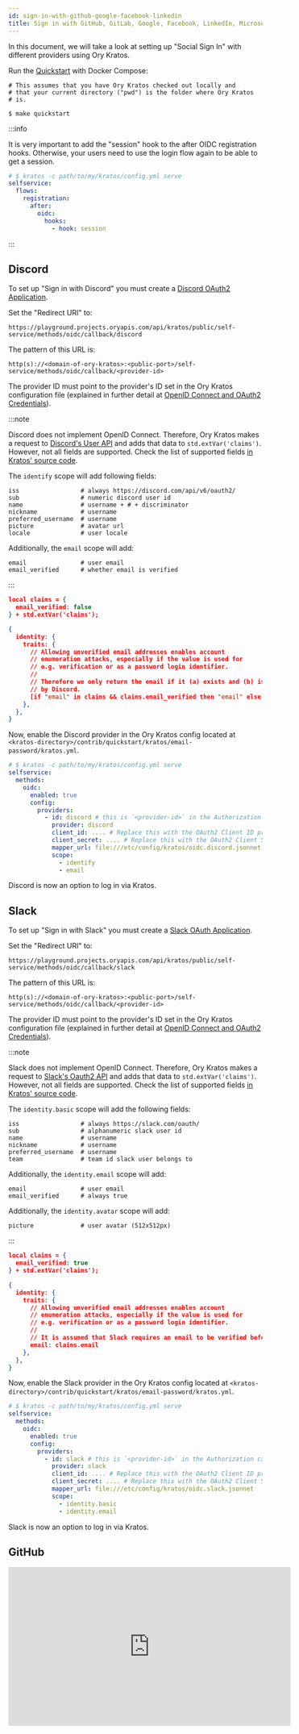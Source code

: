 ```yaml
---
id: sign-in-with-github-google-facebook-linkedin
title: Sign in with GitHub, GitLab, Google, Facebook, LinkedIn, Microsoft ...
---
```


In this document, we will take a look at setting up "Social Sign In" with
different providers using Ory Kratos.

Run the [Quickstart](../quickstart.mdx) with Docker Compose:

```shell script
# This assumes that you have Ory Kratos checked out locally and
# that your current directory ("pwd") is the folder where Ory Kratos
# is.

$ make quickstart
```

:::info

It is very important to add the "session" hook to the after OIDC registration
hooks. Otherwise, your users need to use the login flow again to be able to get
a session.

```yaml title="path/to/my/kratos/config.yml"
# $ kratos -c path/to/my/kratos/config.yml serve
selfservice:
  flows:
    registration:
      after:
        oidc:
          hooks:
            - hook: session
```

:::

## Discord

To set up "Sign in with Discord" you must create a
[Discord OAuth2 Application](https://discord.com/developers/docs/topics/oauth2).

Set the "Redirect URI" to:

```
https://playground.projects.oryapis.com/api/kratos/public/self-service/methods/oidc/callback/discord
```

The pattern of this URL is:

```
http(s)://<domain-of-ory-kratos>:<public-port>/self-service/methods/oidc/callback/<provider-id>
```

The provider ID must point to the provider's ID set in the Ory Kratos
configuration file (explained in further detail at
[OpenID Connect and OAuth2 Credentials](../concepts/credentials/openid-connect-oidc-oauth2.mdx)).

:::note

Discord does not implement OpenID Connect. Therefore, Ory Kratos makes a request
to
[Discord's User API](https://discord.com/developers/docs/resources/user#get-current-user)
and adds that data to `std.extVar('claims')`. However, not all fields are
supported. Check the list of supported fields
[in Kratos' source code](https://github.com/ory/kratos/blob/v0.5.1-alpha.1/selfservice/strategy/oidc/provider_discord.go#L81-L91).

The `identify` scope will add following fields:

```text
iss                 # always https://discord.com/api/v6/oauth2/
sub                 # numeric discord user id
name                # username + # + discriminator
nickname            # username
preferred_username  # username
picture             # avatar url
locale              # user locale
```

Additionally, the `email` scope will add:

```text
email               # user email
email_verified      # whether email is verified
```

:::

```json title="contrib/quickstart/kratos/email-password/oidc.discord.jsonnet"
local claims = {
  email_verified: false
} + std.extVar('claims');

{
  identity: {
    traits: {
      // Allowing unverified email addresses enables account
      // enumeration attacks, especially if the value is used for
      // e.g. verification or as a password login identifier.
      //
      // Therefore we only return the email if it (a) exists and (b) is marked verified
      // by Discord.
      [if "email" in claims && claims.email_verified then "email" else null]: claims.email,
    },
  },
}
```

Now, enable the Discord provider in the Ory Kratos config located at
`<kratos-directory>/contrib/quickstart/kratos/email-password/kratos.yml`.

```yaml title="contrib/quickstart/kratos/email-password/kratos.yml"
# $ kratos -c path/to/my/kratos/config.yml serve
selfservice:
  methods:
    oidc:
      enabled: true
      config:
        providers:
          - id: discord # this is `<provider-id>` in the Authorization callback URL. DO NOT CHANGE IT ONCE SET!
            provider: discord
            client_id: .... # Replace this with the OAuth2 Client ID provided by Discord
            client_secret: .... # Replace this with the OAuth2 Client Secret provided by Discord
            mapper_url: file:///etc/config/kratos/oidc.discord.jsonnet
            scope:
              - identify
              - email
```

Discord is now an option to log in via Kratos.

## Slack

To set up "Sign in with Slack" you must create a
[Slack OAuth Application](https://api.slack.com/apps).

Set the "Redirect URI" to:

```
https://playground.projects.oryapis.com/api/kratos/public/self-service/methods/oidc/callback/slack
```

The pattern of this URL is:

```
http(s)://<domain-of-ory-kratos>:<public-port>/self-service/methods/oidc/callback/<provider-id>
```

The provider ID must point to the provider's ID set in the Ory Kratos
configuration file (explained in further detail at
[OpenID Connect and OAuth2 Credentials](../concepts/credentials/openid-connect-oidc-oauth2.mdx)).

:::note

Slack does not implement OpenID Connect. Therefore, Ory Kratos makes a request
to [Slack's Oauth2 API](https://api.slack.com/methods/users.identity) and adds
that data to `std.extVar('claims')`. However, not all fields are supported.
Check the list of supported fields
[in Kratos' source code](https://github.com/ory/kratos/blob/master/selfservice/strategy/oidc/provider_slack.go).

The `identity.basic` scope will add the following fields:

```text
iss                 # always https://slack.com/oauth/
sub                 # alphanumeric slack user id
name                # username
nickname            # username
preferred_username  # username
team                # team id slack user belongs to
```

Additionally, the `identity.email` scope will add:

```text
email               # user email
email_verified      # always true
```

Additionally, the `identity.avatar` scope will add:

```text
picture             # user avatar (512x512px)
```

:::

```json title="contrib/quickstart/kratos/email-password/oidc.discord.jsonnet"
local claims = {
  email_verified: true
} + std.extVar('claims');

{
  identity: {
    traits: {
      // Allowing unverified email addresses enables account
      // enumeration attacks, especially if the value is used for
      // e.g. verification or as a password login identifier.
      //
      // It is assumed that Slack requires an email to be verified before accessible via OAuth (because they don't provide a email_verified field).
      email: claims.email
    },
  },
}
```

Now, enable the Slack provider in the Ory Kratos config located at
`<kratos-directory>/contrib/quickstart/kratos/email-password/kratos.yml`.

```yaml title="contrib/quickstart/kratos/email-password/kratos.yml"
# $ kratos -c path/to/my/kratos/config.yml serve
selfservice:
  methods:
    oidc:
      enabled: true
      config:
        providers:
          - id: slack # this is `<provider-id>` in the Authorization callback URL. DO NOT CHANGE IT ONCE SET!
            provider: slack
            client_id: .... # Replace this with the OAuth2 Client ID provided by Slack
            client_secret: .... # Replace this with the OAuth2 Client Secret provided by Slack
            mapper_url: file:///etc/config/kratos/oidc.slack.jsonnet
            scope:
              - identity.basic
              - identity.email
```

Slack is now an option to log in via Kratos.

## GitHub

<iframe
  width="560"
  height="315"
  src="https://www.youtube.com/embed/Hz_dP5c_qvc"
  frameborder="0"
  allowfullscreen
/>

To set up "Sign in with GitHub" you must create either a
[GitHub OAuth2 Client](https://developer.github.com/apps/building-oauth-apps/creating-an-oauth-app/)
or
[GitHub App Client](https://docs.github.com/en/developers/apps/building-github-apps/creating-a-github-app).

Set the "Authorization callback URL" to:

```
https://playground.projects.oryapis.com/api/kratos/public/self-service/methods/oidc/callback/github
```

The pattern of this URL is:

```
http(s)://<domain-of-ory-kratos>:<public-port>//self-service/methods/oidc/callback/<provider-id>
```

The provider ID must point to the provider's ID set in the Ory Kratos
configuration file (explained in further detail at
[OpenID Connect and OAuth2 Credentials](../concepts/credentials/openid-connect-oidc-oauth2.mdx)).

:::note

GitHub does not implement OpenID Connect. Therefore, Ory Kratos makes a request
to
[GitHub's User API](https://developer.github.com/v3/users/#get-the-authenticated-user)
and adds that data to `std.extVar('claims')`. Check out what data is available
at
[GitHub's Scope Docs](https://developer.github.com/apps/building-oauth-apps/understanding-scopes-for-oauth-apps/).
However, not all GitHub fields are supported. Check the list of supported fields
[in Kratos' source code](https://github.com/ory/kratos/blob/v0.2.1-alpha.1/selfservice/strategy/oidc/provider_github.go#L72-L98).

Only for `Github Oauth2` as `GitHub App` does not have scope. See the
[Differences between GitHub Apps and OAuth2](https://docs.github.com/en/developers/apps/getting-started-with-apps/differences-between-github-apps-and-oauth-apps)

:::

As explained in
[OpenID Connect and OAuth2 Credentials](../concepts/credentials/openid-connect-oidc-oauth2.mdx),
you must also create a Jsonnet code snippet for the provider. Save the code in
`<kratos-directory>/contrib/quickstart/kratos/email-password/oidc.github.jsonnet`.
The following JsonNet takes `email_primary` and maps it to `traits.email`:

```json title="contrib/quickstart/kratos/email-password/oidc.github.jsonnet"
local claims = {
  email_verified: false
} + std.extVar('claims');

{
  identity: {
    traits: {
      // Allowing unverified email addresses enables account
      // enumeration attacks, especially if the value is used for
      // e.g. verification or as a password login identifier.
      //
      // Therefore we only return the email if it (a) exists and (b) is marked verified
      // by GitHub.
      [if "email" in claims && claims.email_verified then "email" else null]: claims.email,
    },
  },
}
```

For `GitHub App` use `github-app` and for `GitHub OAuth2` use `github`

Now, enable the GitHub OAuth2 provider in the Ory Kratos config located at
`<kratos-directory>/contrib/quickstart/kratos/email-password/kratos.yml`.

```yaml title="contrib/quickstart/kratos/email-password/kratos.yml"
# $ kratos -c path/to/my/kratos/config.yml serve
selfservice:
  methods:
    oidc:
      enabled: true
      config:
        providers:
          - id: github # this is `<provider-id>` in the Authorization callback URL. DO NOT CHANGE IT ONCE SET!
            provider: github
            client_id: .... # Replace this with the OAuth2 Client ID provided by GitHub
            client_secret: .... # Replace this with the OAuth2 Client Secret provided by GitHub
            mapper_url: file:///etc/config/kratos/oidc.github.jsonnet
            scope:
              - user:email
```

Or enable the GitHub App provider in the Ory Kratos config located at
`<kratos-directory>/contrib/quickstart/kratos/email-password/kratos.yml`.

```yaml title="contrib/quickstart/kratos/email-password/kratos.yml"
# $ kratos -c path/to/my/kratos/config.yml serve
selfservice:
  methods:
    oidc:
      enabled: true
      config:
        providers:
          - id: github # this is `<provider-id>` in the Authorization callback URL. DO NOT CHANGE IT ONCE SET!
            provider: github-app
            client_id: .... # Replace this with the OAuth2 Client ID provided by GitHub
            client_secret: .... # Replace this with the OAuth2 Client Secret provided by GitHub
            mapper_url: file:///etc/config/kratos/oidc.github.jsonnet
```

Next, open the login endpoint of the SecureApp and you should see the GitHub
Login option!

## GitLab

To set up "Sign in with GitLab" you must create a
[GitLab OAuth2 Application](https://docs.gitlab.com/ee/integration/oauth_provider.html#adding-an-application-through-the-profile).

Set the "Redirect URI" to:

```
https://playground.projects.oryapis.com/api/kratos/public/self-service/methods/oidc/callback/gitlab
```

The pattern of this URL is:

```
http(s)://<domain-of-ory-kratos>:<public-port>/self-service/methods/oidc/callback/<provider-id>
```

:::note

While you can use
[GitLab as an OIDC identity provider](https://docs.gitlab.com/ee/integration/openid_connect_provider.html),
GitLab only returns the sub and sub_legacy claims in the ID token. Therefore,
Ory Kratos makes a request to
[GitLab's /oauth/userinfo API](https://gitlab.com/oauth/userinfo) and adds the
user info to `std.extVar('claims')`.

:::

```json title="contrib/quickstart/kratos/email-password/oidc.gitlab.jsonnet"
local claims = {
  email_verified: false
} + std.extVar('claims');

{
  identity: {
    traits: {
      // Allowing unverified email addresses enables account
      // enumeration attacks, especially if the value is used for
      // e.g. verification or as a password login identifier.
      //
      // Therefore we only return the email if it (a) exists and (b) is marked verified
      // by GitLab.
      [if "email" in claims && claims.email_verified then "email" else null]: claims.email,
    },
  },
}
```

Now, enable the GitLab provider in the Ory Kratos config located at
`<kratos-directory>/contrib/quickstart/kratos/email-password/kratos.yml`.

```yaml title="contrib/quickstart/kratos/email-password/kratos.yml"
# $ kratos -c path/to/my/kratos/config.yml serve
selfservice:
  methods:
    oidc:
      enabled: true
      config:
        providers:
          - id: gitlab # this is `<provider-id>` in the Authorization callback URL. DO NOT CHANGE IT ONCE SET!
            provider: gitlab
            client_id: .... # Replace this with the OAuth2 Client ID provided by GitLab
            client_secret: .... # Replace this with the OAuth2 Client Secret provided by GitLab
            mapper_url: file:///etc/config/kratos/oidc.gitlab.jsonnet
            scope:
              - read_user
              - openid
              - profile
              - email
```

GitLab is now an option to log in via Kratos.

## Auth0

To set up "Sign in with Auth0" you must create an
[Auth0 Application for your Auth0 Tenant](https://auth0.com/docs/applications).
Note that the endpoint for the application starts with your Tenant's name. e.g.
`myAuth0Tenant.auth0.com`. This will be the `IssuerURL` you will use when
configuring the OIDC connection.

Set the "Redirect URI" to:

```
https://playground.projects.oryapis.com/api/kratos/public/self-service/methods/oidc/callback/gitlab
```

The pattern of this URL is:

```
http(s)://<domain-of-ory-kratos>:<public-port>/self-service/methods/oidc/callback/<provider-id>
```

:::note

While you can use
[Auth0 as an OIDC identity provider](https://docs.gitlab.com/ee/integration/openid_connect_provider.html),
Auth0 only returns the sub and sub_legacy claims in the ID token. Therefore, Ory
Kratos makes a request to
[Auth0's /userinfo API](https://auth0.com/docs/api/authentication?http#user-profile)
and adds the user info to `std.extVar('claims')`.

:::

```json title="contrib/quickstart/kratos/email-password/oidc.auth0.jsonnet"
local claims = {
  email_verified: false
} + std.extVar('claims');

{
  identity: {
    traits: {
      // Allowing unverified email addresses enables account
      // enumeration attacks, especially if the value is used for
      // e.g. verification or as a password login identifier.
      //
      // Therefore we only return the email if it (a) exists and (b) is marked verified
      // by Auth0.
      [if "email" in claims && claims.email_verified then "email" else null]: claims.email,
      username: claims.nickname,
    },
  },
}
```

Now, enable the Auth0 provider in the Ory Kratos config located at
`<kratos-directory>/contrib/quickstart/kratos/email-password/kratos.yml`. Note
that the `issuer_url` needs to be the top-level domain for your Auth0
application. This can be found by going to the Auth0 application page and
choosing `Settings` then `Advanced Settings` then `Endpoints`. In general, the
endpoint is of the form `myAuth0Tenant.auth0.com` (where `myAuth0Tenant` is the
name of your tenant).

```yaml title="contrib/quickstart/kratos/email-password/kratos.yml"
# $ kratos -c path/to/my/kratos/config.yml serve
selfservice:
  methods:
    oidc:
      enabled: true
      config:
        providers:
          - id: auth0 # this is `<provider-id>` in the Authorization callback URL. DO NOT CHANGE IT ONCE SET!
            provider: auth0
            client_id: .... # Replace this with the OAuth2 Client ID provided by Auth0
            client_secret: .... # Replace this with the OAuth2 Client Secret provided by Auth0
            mapper_url: file:///etc/config/kratos/oidc.auth0.jsonnet
            issuer_url: .... # Replace this with the endpoint of the Auth0 tenant.
            scope:
              - openid
              - profile
              - email
```

Auth0 is now an option to log in via Kratos.

## Microsoft

This will enable you to log in using any Azure AD directory - Multitenant and
personal Microsoft accounts (e.g. Skype, Xbox) depending on the settings made
when creating the application in Azure AD.

#### Creating an Application in Azure AD

To set up "Sign in with Microsoft" you must first
[register an application with the Microsoft identity platform](https://docs.microsoft.com/en-us/azure/active-directory/develop/quickstart-register-app).

Select "Web" as the "Redirect URI" type, and set the URI to:

```
http(s)://<domain-of-ory-kratos>:<public-port>//self-service/methods/oidc/callback/<provider-id>
```

After the "App Registration" is created, make note of the `Application ID` and
`Directory ID` on top of the Overview page. To create the client secret,
navigate to "Certificates & secrets" and click "+ New client secret". Remember
to copy the secret value as it will only be shown once.

#### Configuring Kratos

Create a Jsonnet claims mapper as described in
[OpenID Connect and OAuth2 Credentials](../concepts/credentials/openid-connect-oidc-oauth2.mdx).
Save the code in
`<kratos-directory>/contrib/quickstart/kratos/email-password/oidc.microsoft.jsonnet`.

```json title="contrib/quickstart/kratos/email-password/oidc.microsoft.jsonnet"
local claims = std.extVar('claims');
{
  identity: {
    traits: {
      // Allowing unverified email addresses enables account
      // enumeration attacks, especially if the value is used for
      // e.g. verification or as a password login identifier.
      //
      // If connecting only to your organization (one tenant), claims.email is safe to use if you have not actively disabled e-mail verification during signup.
      //
      // The email might be empty if the account is not linked to an email address.
      // For a human readable identifier, consider using the "preferred_username" claim.
      [if "email" in claims then "email" else null]: claims.email,
    },
  },
}
```

Enable the Microsoft provider in the Ory Kratos config located at
`<kratos-directory>/contrib/quickstart/kratos/email-password/kratos.yml`.

```yaml title="contrib/quickstart/kratos/email-password/kratos.yml"
selfservice:
  methods:
    oidc:
      enabled: true
      config:
        providers:
          - id: microsoft # this is `<provider-id>` in the Authorization callback URL. DO NOT CHANGE IT ONCE SET!
            provider: microsoft
            client_id: .... # Replace this with the Application ID from the App Registration
            client_secret: .... # Replace this with the generated Secret value from the App Registration
            tenant: .... # Replace this with the Tenant of your choice (see below)
            mapper_url: file:///etc/config/kratos/oidc.microsoft.jsonnet
            scope:
              - profile
              - email
```

Azure AD is now an option to log in to Ory Kratos.

##### Choosing Tenant

There are two ways to use the `microsoft` provider for authentication:

1. For authenticating users in a single Azure AD Directory (organization), set
   the `tenant` value to either the `Directory ID` from the "App Registration"
   page, or the organization domain. E.g. `8eaef023-2b34-4da1-9baa-8bc8c9d6a490`
   or `contoso.onmicrosoft.com`.
2. For authenticating any user in the Microsoft identity platform, set the
   `tenant` value to either:

- `organizations` to allow users with work or school accounts, or
- `consumers` to allow users with personal accounts, or
- `common` to allow both kind of accounts.

## Twitch

To set up "Sign in with Twitch" you must create a
[Twitch OAuth2 Application](https://dev.twitch.tv/docs/authentication#registration).

Set the "Redirect URI" to:

```
https://playground.projects.oryapis.com/api/kratos/public/self-service/methods/oidc/callback/twitch
```

The pattern of this URL is:

```
http(s)://<domain-of-ory-kratos>:<public-port>/self-service/methods/oidc/callback/<provider-id>
```

The provider ID must point to the provider's ID set in the Ory Kratos
configuration file (explained in further detail at
[OpenID Connect and OAuth2 Credentials](../concepts/credentials/openid-connect-oidc-oauth2.mdx)).

As explained in
[OpenID Connect and OAuth2 Credentials](../concepts/credentials/openid-connect-oidc-oauth2.mdx),
you must also create a Jsonnet code snippet for the provider. Save the code in
`<kratos-directory>/contrib/quickstart/kratos/email-password/oidc.twitch.jsonnet`.

```json title="contrib/quickstart/kratos/email-password/oidc.twitch.jsonnet"
local claims = {
  email_verified: false
} + std.extVar('claims');

{
  identity: {
    traits: {
      // Allowing unverified email addresses enables account
      // enumeration attacks, especially if the value is used for
      // e.g. verification or as a password login identifier.
      //
      // Therefore we only return the email if it (a) exists and (b) is marked verified
      // by Twitch.
      [if "email" in claims && claims.email_verified then "email" else null]: claims.email,
    },
  },
}
```

Now, enable the Twitch provider in the Ory Kratos config located at
`<kratos-directory>/contrib/quickstart/kratos/email-password/kratos.yml`.

```yaml title="contrib/quickstart/kratos/email-password/kratos.yml"
# $ kratos -c path/to/my/kratos/config.yml serve
selfservice:
  methods:
    oidc:
      enabled: true
      config:
        providers:
          - id: twitch # this is `<provider-id>` in the Authorization callback URL. DO NOT CHANGE IT ONCE SET!
            provider: generic
            client_id: .... # Replace this with the OAuth2 Client ID provided by Twitch
            client_secret: .... # Replace this with the OAuth2 Client Secret provided by Twitch
            issuer_url: https://id.twitch.tv/oauth2
            mapper_url: file:///etc/config/kratos/oidc.twitch.jsonnet
            scope:
              - openid
              - user:read:email # required for email and email_verified claims in the near future
            requested_claims: # explicitly request email and email_verified claims because twitch doesn't add them by default
              id_token:
                email:
                  essential: true
                email_verified:
                  essential: true
```

Next, open the login endpoint of the SecureApp and you should see the Twitch
Login option!

## Facebook

**Create Facebook Application**

To set up "Sign in with Facebook" you first need a
[Facebook Developer Account](https://developers.facebook.com/docs/development/register).

Create a
[Facebook OAuth2 Application](https://developers.facebook.com/docs/development/create-an-app).

Add a "Facebook Login" product to this application.

Select "Settings" in the Products menu.

Set the "Valid OAuth Redirect URIs" to:

```
https://127.0.0.1:4433/self-service/methods/oidc/callback/facebook
```

The pattern of this URL is:

```
https://<domain-of-ory-kratos>:<public-port>/self-service/methods/oidc/callback/<provider-id>
```

Facebook requires HTTPS redirect URIs!

:::note

While you can use
[Facebook as an OIDC identity provider](https://developers.facebook.com/docs/facebook-login/),
Facebook only returns access_token and not id_token. Therefore, Ory Kratos makes
a request to
[Facebook's graph.facebook.com/me API](https://graph.facebook.com/me) and adds
the user info to `std.extVar('claims')`.

:::

**Configuring Kratos**

Create a Jsonnet claims mapper as described in
[OpenID Connect and OAuth2 Credentials](../concepts/credentials/openid-connect-oidc-oauth2.mdx).
Save the code in
`<kratos-directory>/contrib/quickstart/kratos/email-password/oidc.facebook.jsonnet`.

```json title="contrib/quickstart/kratos/email-password/oidc.facebook.jsonnet"
local claims = std.extVar('claims');
{
  identity: {
    traits: {
      // Allowing unverified email addresses enables account
      // enumeration attacks, especially if the value is used for
      // e.g. verification or as a password login identifier.
      //
      // It is assumed that Facebook requires an email to be verified before accessible via OAuth (because they don't provide an email_verified field).
      //
      // The email might be empty if the user is not allowed to an email scope.
      [if "email" in claims then "email" else null]: claims.email,
    },
  },
}
```

Now, enable the Facebook provider in the Ory Kratos config located at
`<kratos-directory>/contrib/quickstart/kratos/email-password/kratos.yml`.

```yaml title="contrib/quickstart/kratos/email-password/kratos.yml"
# $ kratos -c path/to/my/kratos/config.yml serve
selfservice:
  methods:
    oidc:
      enabled: true
      config:
        providers:
          - id: facebook # this is `<provider-id>` in the Authorization callback URL. DO NOT CHANGE IT ONCE SET!
            provider: facebook
            client_id: .... # Replace this with the OAuth2 Client ID provided by Facebook app
            client_secret: .... # Replace this with the OAuth2 Client Secret provided by Facebook app
            mapper_url: file:///etc/config/kratos/oidc.facebook.jsonnet
            scope:
              - email # required for email and email_verified claims in the near future
                # other supported scopes: user_gender, user_birthday
```

Next, open the login endpoint of the SecureApp and you should see the Facebook
Login option!

## Google

**Set up on Google Cloud Platform**

1. Create an
   [OAuth consent screen](https://console.cloud.google.com/apis/credentials/consent)
2. Create
   [OAuth 2.0 Client IDs](https://console.cloud.google.com/apis/credentials)

In the new _OAuth 2.0 Client ID_, you will need the `Client ID` and
`Client secret`.

**Configuring Kratos**

Create a Jsonnet claims mapper as described in
[OpenID Connect and OAuth2 Credentials](../concepts/credentials/openid-connect-oidc-oauth2.mdx).
Save the code in
`<kratos-directory>/contrib/quickstart/kratos/email-password/oidc.google.jsonnet`.

```json title="contrib/quickstart/kratos/email-password/oidc.google.jsonnet"
local claims = {
  email_verified: true
} + std.extVar('claims');

{
  identity: {
    traits: {
      [if "email" in claims && claims.email_verified then "email" else null]: claims.email,
      // additional claims
      // please also see the `Google specific claims` section
      first_name: claims.given_name,
      last_name: claims.family_name,
      [if "hd" in claims && claims.email_verified then "hd" else null]: claims.hd,
    },
  },
}
```

Now, enable the Google provider in the Ory Kratos config located at
`<kratos-directory>/contrib/quickstart/kratos/email-password/kratos.yml`.

```yaml title="contrib/quickstart/kratos/email-password/kratos.yml"
# $ kratos -c path/to/my/kratos/config.yml serve
selfservice:
  methods:
    oidc:
      enabled: true
      config:
        providers:
          - id: google # this is `<provider-id>` in the Authorization callback URL. DO NOT CHANGE IT ONCE SET!
            provider: google
            client_id: .... # Replace this with the OAuth2 Client ID
            client_secret: .... # Replace this with the OAuth2 Client secret
            mapper_url: file:///etc/config/kratos/oidc.google.jsonnet
            scope:
              - email
              - profile
              # other supported scopes can be found in Google OAuth 2.0 dev docs
            requested_claims:
              id_token:
                email:
                  essential: true
                email_verified:
                  essential: true
                given_name:
                  essential: true
                family_name: null
                hd: null # If you want the G Suite domain
```

**Google-specific claims**

- `hd`: The hosted G Suite domain of the user. Provided only if the user belongs
  to a hosted domain. For a given email account with a custom domain
  `example.com` - `user1@example.com` would produce `example.com` in the `hd`
  claim.

Please look at the Google developer documentation which can be found
[here](https://developers.google.com/identity/protocols/oauth2/openid-connect#an-id-tokens-payload)
.

## VK

**Create VK Application**

Create a [VK OAuth2 Application](https://vk.com/apps?act=manage).

Select "Create"

Select "Platform: Website"

Set the "Website address" to:

```
https://127.0.0.1:4433
```

Set the "Base domain" to:

```
127.0.0.1:4433
```

Select "Connect Website"

Set the "Authorized redirect URI" to:

```
https://127.0.0.1:4433/self-service/methods/oidc/callback/vk
```

The pattern of this URL is:

```
https://<domain-of-ory-kratos>:<public-port>/self-service/methods/oidc/callback/<provider-id>
```

:::note

While you can use
[VK as an OIDC identity provider](https://vk.com/dev/authcode_flow_user), VK
only returns access_token and not id_token. Therefore, Ory Kratos makes a
request to [VK's API](https://vk.com/dev/users.get) and adds the user info to
`std.extVar('claims')`.

:::

**Configuring Kratos**

Create a Jsonnet claims mapper as described in
[OpenID Connect and OAuth2 Credentials](../concepts/credentials/openid-connect-oidc-oauth2.mdx).
Save the code in
`<kratos-directory>/contrib/quickstart/kratos/email-password/oidc.vk.jsonnet`.

```json title="contrib/quickstart/kratos/email-password/oidc.vk.jsonnet"
local claims = std.extVar('claims');
{
  identity: {
    traits: {
      // VK don't provide an email_verified field.
      //
      // The email might be empty if the user is not allowed to an email scope.
      [if "email" in claims then "email" else null]: claims.email,
    },
  },
}
```

Now, enable the VK provider in the Ory Kratos config located at
`<kratos-directory>/contrib/quickstart/kratos/email-password/kratos.yml`.

```yaml title="contrib/quickstart/kratos/email-password/kratos.yml"
# $ kratos -c path/to/my/kratos/config.yml serve
selfservice:
  methods:
    oidc:
      enabled: true
      config:
        providers:
          - id: vk # this is `<provider-id>` in the Authorization callback URL. DO NOT CHANGE IT ONCE SET!
            provider: vk
            client_id: .... # Replace this with the OAuth2 Client ID provided by VK app
            client_secret: .... # Replace this with the OAuth2 Client Secret provided by VK app
            mapper_url: file:///etc/config/kratos/oidc.vk.jsonnet
            scope:
              - email # required for email and email_verified claims in the near future
```

Next, open the login endpoint of the SecureApp and you should see the VK Login
option!

## Yandex

**Create Yandex Application**

Create a
[Yandex OAuth2 Application](https://yandex.com/dev/oauth/doc/dg/tasks/register-client.html).

Select "Platforms: Web services"

Set the "Website address" to:

```
https://127.0.0.1:4433
```

Select "Connect Website"

Set the "Callback URI" to:

```
https://127.0.0.1:4433/self-service/methods/oidc/callback/yandex
```

The pattern of this URL is:

```
https://<domain-of-ory-kratos>:<public-port>/self-service/methods/oidc/callback/<provider-id>
```

:::note

While you can use
[Yandex as an OIDC identity provider](https://yandex.com/dev/oauth/doc/dg/concepts/about.html),
Yandex only returns access_token and not id_token. Therefore, Ory Kratos makes a
request to
[Yandex's API](https://yandex.com/dev/passport/doc/dg/reference/request.html)
and adds the user info to `std.extVar('claims')`.

:::

**Configuring Kratos**

Create a Jsonnet claims mapper as described in
[OpenID Connect and OAuth2 Credentials](../concepts/credentials/openid-connect-oidc-oauth2.mdx).
Save the code in
`<kratos-directory>/contrib/quickstart/kratos/email-password/oidc.yandex.jsonnet`.

```json title="contrib/quickstart/kratos/email-password/oidc.yandex.jsonnet"
local claims = std.extVar('claims');
{
  identity: {
    traits: {
      // Yandex don't provide an email_verified field.
      //
      // The email might be empty if the user is not allowed to an email scope.
      [if "email" in claims then "email" else null]: claims.email,
    },
  },
}
```

Now, enable the Yandex provider in the Ory Kratos config located at
`<kratos-directory>/contrib/quickstart/kratos/email-password/kratos.yml`.

```yaml title="contrib/quickstart/kratos/email-password/kratos.yml"
# $ kratos -c path/to/my/kratos/config.yml serve
selfservice:
  methods:
    oidc:
      enabled: true
      config:
        providers:
          - id: yandex # this is `<provider-id>` in the Authorization callback URL. DO NOT CHANGE IT ONCE SET!
            provider: yandex
            client_id: .... # Replace this with the OAuth2 Client ID provided by Yandex app
            client_secret: .... # Replace this with the OAuth2 Client Secret provided by Yandex app
            mapper_url: file:///etc/config/kratos/oidc.yandex.jsonnet
```

Next, open the login endpoint of the SecureApp and you should see the Yandex
Login option!

## Apple

To set up "Sign in with Apple" you must
[create an app, a service, and a private key](https://developer.okta.com/blog/2019/06/04/what-the-heck-is-sign-in-with-apple#create-an-app-id).

Set the "Redirect URI" to:

```
https://playground.projects.oryapis.com/api/kratos/public/self-service/methods/oidc/callback/apple
```

Due to implementation constraints, the provider ID at the end of this address
cannot be changed.

The pattern of this URL is:

```
http(s)://<domain-of-ory-kratos>:<public-port>/self-service/methods/oidc/callback/<provider-id>
```

The provider ID must point to the provider's ID set in the Ory Kratos
configuration file (explained in further detail at
[OpenID Connect and OAuth2 Credentials](../concepts/credentials/openid-connect-oidc-oauth2.mdx)).

As explained in
[OpenID Connect and OAuth2 Credentials](../concepts/credentials/openid-connect-oidc-oauth2.mdx),
you must also create a Jsonnet code snippet for the provider. Save the code in
`<kratos-directory>/contrib/quickstart/kratos/email-password/oidc.apple.jsonnet`.

```json title="contrib/quickstart/kratos/email-password/oidc.apple.jsonnet"
local claims = {
  email_verified: false
} + std.extVar('claims');

{
  identity: {
    traits: {
      // Allowing unverified email addresses enables account
      // enumeration attacks, especially if the value is used for
      // e.g. verification or as a password login identifier.
      //
      // Therefore we only return the email if it (a) exists and (b) is marked verified
      // by Apple.
      [if "email" in claims && claims.email_verified then "email" else null]: claims.email,
    },
  },
}
```

Now, enable the Apple provider in the Ory Kratos config located at
`<kratos-directory>/contrib/quickstart/kratos/email-password/kratos.yml`.

```yaml title="contrib/quickstart/kratos/email-password/kratos.yml"
# $ kratos -c path/to/my/kratos/config.yml serve
selfservice:
  methods:
    oidc:
      enabled: true
      config:
        providers:
          - id: apple # this is `<provider-id>` in the Authorization callback URL. It should be "apple"
            provider: apple
            client_id: .... # Replace this with the Services ID provided by Apple
            team_id: .... # Replace this with the Team ID provided by Apple
            private_key_id: .... # Replace this with the private key identifier generated by Apple
            private_key: |
              -----BEGIN PRIVATE KEY-----
              .... # Replace this with the content of the private key downloaded from Apple
              -----END PRIVATE KEY-----
            mapper_url: file:///etc/config/kratos/oidc.apple.jsonnet
            scope:
              - email
```

Next, open the login endpoint of the SecureApp and you should see the Apple
Login option!

## Spotify

To set up "Sign in with Spotify" you must create an
[Spotify Application](https://developer.spotify.com/dashboard/applications).

Set the "Redirect URI" to:

```
https://playground.projects.oryapis.com/api/kratos/public/self-service/methods/oidc/callback/spotify
```

The pattern of this URL is:

```
http(s)://<domain-of-ory-kratos>:<public-port>/self-service/methods/oidc/callback/<provider-id>
```

:::note

While Spotify
[provides an OIDC discovery URL](https://accounts.spotify.com/.well-known/openid-configuration),
Spotify does not support the `openid` claim and only returns an access token.
Therefore, Ory Kratos makes a request to
[Spotify's /me API](https://developer.spotify.com/documentation/web-api/reference/#/operations/get-current-users-profile)
and adds the user info to `std.extVar('claims')`.

:::

```json title="contrib/quickstart/kratos/email-password/oidc.spotify.jsonnet"
# claims contains all the data sent by the upstream.
local claims = std.extVar('claims');

{
  identity: {
    traits: {
      email: claims.email
    },
  },
}
```

Now, enable the Spotify provider in the Ory Kratos config located at
`<kratos-directory>/contrib/quickstart/kratos/email-password/kratos.yml`.

```yaml title="contrib/quickstart/kratos/email-password/kratos.yml"
# $ kratos -c path/to/my/kratos/config.yml serve
selfservice:
  methods:
    oidc:
      enabled: true
      config:
        providers:
          - id: spotify # this is `<provider-id>` in the Authorization callback URL. DO NOT CHANGE IT ONCE SET!
            provider: spotify
            client_id: .... # Replace this with the OAuth2 Client ID provided by Spotify
            client_secret: .... # Replace this with the OAuth2 Client Secret provided by Spotify
            mapper_url: file:///etc/config/kratos/oidc.spotify.jsonnet
            scope:
              - user-read-email
              - user-read-private
```

Spotify is now an option to log in via Kratos.

## Twitter

To setup Twitter you first have to create an App in [Developer Portal](https://developer.twitter.com/). There are two ways
to create an App as of now. Either by:
1. [Creating a Project](https://developer.twitter.com/en/portal/projects/new)  and an Application in the project
2. [Creating a Standalone-App](https://developer.twitter.com/en/portal/apps/new)

The quickest option is to create a [Standalone-App](https://developer.twitter.com/en/portal/apps/new). You'll get an `API Key` and `API Key Secret` as the last 
step. Note them down as they will not be shown completely from then on and are required for configuration.

Once you have the App created, enable OAuth 1.0a in Settings -> User authentication settings.

Next set the `Callback URI / Redirect URL` to:

```
http(s)://<domain-of-ory-kratos>:<public-port>/self-service/methods/oidc/callback/twitter
```

Now, enable the Twitter provider in the Ory Kratos config located at
`<kratos-directory>/contrib/quickstart/kratos/email-password/kratos.yml`.

```yaml title="contrib/quickstart/kratos/email-password/kratos.yml"
# $ kratos -c path/to/my/kratos/config.yml serve
selfservice:
  methods:
    oidc:
      enabled: true
      config:
        providers:
          - id: twitter # this is `<provider-id>` in the Authorization callback URL. It should be "twitter"
            provider: twitter
            client_id: .... # Replace this with the `API Key` provided during the app creation
            client_secret: .... # Replace this with the `API Key Secret` provided during the app creation
            mapper_url: file:///etc/config/kratos/oidc.twitter.jsonnet
            scope:
              - email
```

:::note 

Twitter uses OAuth1 and does not support fine-grained scopes. However, user information
endpoint does not provide email by default unless explicitly specified. We take this 
detail into account and retrieve email optionally if specified in `scope` configuration. 

If `email` scope is not included in `scope` 
configuration, the email address will not be retrieved and therefore not included in claims data.

Please check [developer documentation](https://developer.twitter.com/en/docs/twitter-api/v1/accounts-and-users/manage-account-settings/api-reference/get-account-verify_credentials#request-a-user-s-email-address) on how to enable retrieving email address of user for Applications.
:::

## LinkedIn

Connecting with other Social Sign In providers will be very similar to the
GitHub flow. If you've managed to do it, add to this document by writing it down
and making a PR! :)

## How to prevent `username already taken`

Sometimes the username returned by a provider is already taken in your
application. To prevent this you can add a random suffix (e.g. a number) to the
OIDC username. You can use the md5 function built in the
[jsonnet standard library](https://jsonnet.org/ref/stdlib.html). See the
following issue as well:
[Add random function to the jsonnet library](https://github.com/ory/kratos/issues/988).

## How to skip Social Login Link-Up

If multiple
[registration methods](../docs/self-service/flows/user-registration.mdx) are
configured, users may be redirected to a social login provider to link the
accounts after the email verification. To skip this link-up add the session hook
after the registration method (e.g. `password`):

```
      after:
        password:
          hooks:
            - hook: session
```

## How Ory Kratos handles OIDC token

The OIDC token is not being saved in the Ory Kratos database, Ory Kratos
exchanges it for a session. For example:

- Ory Kratos starts the OIDC flow with Google.
- Google sends back the OIDC `id_token` (if successfully authenticated).
- Ory Kratos gets the user information from the `id_token` (specified in claims,
  default email, or username).
- Ory Kratos checks the database if the identity exists:  
  :arrow_right: if yes, Ory Kratos returns a session token to the user.  
  :arrow_right: if no, the identity is created and it returns a session token.
- The `id_token` from Google is discarded upon completion of the flow.

## Log in through social providers if the identifiers match

A user creates an account with the identifier `user@example.com`. When the same
user has an account at e.g. ACME using the same identifier `user@example.com`,
some providers offer the option to have the user login through ACME, even though
the user has not created the account using `Login with ACME`.

> Right now there's an explicit extra step to link them as default
> configuration. There is no way to login through them without linking if e.g.
> emails match.

:::warning

We strongly discourage this practice, consider the following scenario:

:::

- You have signed up using `user@example.com` to acme.com.
- The hacker knows this.
- The hacker creates a social login account (e.g. Google) with the email
  `user@example.com` and signs in on acme.com.
- Now the hacker is in your account.
